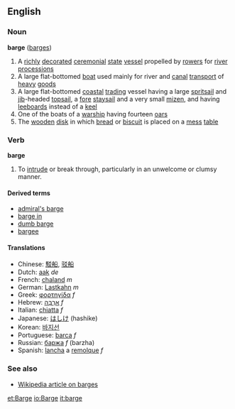 ==English==
===Noun===
'''barge''' ([[barges]])
#A [[richly]] [[decorated]] [[ceremonial]] [[state]] [[vessel]] propelled by [[rower]]s for [[river]] [[procession]]s
#A large flat-bottomed [[boat]] used mainly for river and [[canal]] [[transport]] of [[heavy]] [[goods]]
#A large flat-bottomed [[coastal]] [[trading]] vessel having a large [[spritsail]] and [[jib]]-headed [[topsail]], a [[fore]] [[staysail]] and a very small [[mizen]], and having [[leeboard]]s instead of a [[keel]]
#One of the boats of a [[warship]] having fourteen [[oar]]s
#The [[wooden]] [[disk]] in which [[bread]] or [[biscuit]] is placed on a [[mess]] [[table]]

===Verb===
'''barge'''

#To [[intrude]] or break through, particularly in an unwelcome or clumsy manner.

====Derived terms====
*[[admiral's barge]]
*[[barge in]]
*[[dumb barge]]
*[[bargee]]

====Translations====
*Chinese: [[駁船]], [[驳船]]
*Dutch: [[aak]] ''de''
*French: [[chaland]] ''m''
*German: [[Lastkahn]] ''m''
*Greek: [[φορτηγίδα]] ''f''
*Hebrew: [[ארבה|אַרְבָּה]] ''f''
*Italian: [[chiatta]] ''f''
*Japanese: [[はしけ]] (hashike)
*Korean: [[바지선]]
*Portuguese: [[barca]] ''f''
*Russian: [[баржа]] ''f'' (barzha)
*Spanish: [[lancha]] a [[remolque]] ''f''<!-- wikify as single entry if idiomatic -->

===See also===
*[[w:Barge|Wikipedia article on barges]]

[[et:Barge]]
[[io:Barge]]
[[it:barge]]